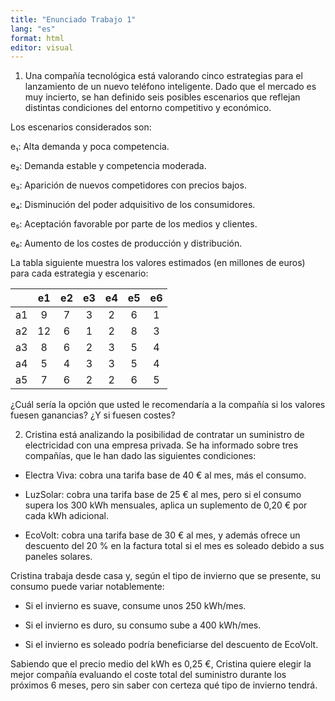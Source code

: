 ```yaml
---
title: "Enunciado Trabajo 1"
lang: "es"
format: html
editor: visual
---
```


1. Una compañía tecnológica está valorando cinco estrategias para el lanzamiento de un nuevo teléfono inteligente. Dado que el mercado es muy incierto, se han definido seis posibles escenarios que reflejan distintas condiciones del entorno competitivo y económico.

Los escenarios considerados son:

e₁: Alta demanda y poca competencia.

e₂: Demanda estable y competencia moderada.

e₃: Aparición de nuevos competidores con precios bajos.

e₄: Disminución del poder adquisitivo de los consumidores.

e₅: Aceptación favorable por parte de los medios y clientes.

e₆: Aumento de los costes de producción y distribución.

La tabla siguiente muestra los valores estimados (en millones de euros) para cada estrategia y escenario:

|     | e1  | e2  | e3  | e4  | e5  | e6  |
|:---:|:---:|:---:|:---:|:---:|:---:|:---:|
| a1  |  9  |  7  |  3  |  2  |  6  |  1  |
| a2  | 12  |  6  |  1  |  2  |  8  |  3  |
| a3  |  8  |  6  |  2  |  3  |  5  |  4  |
| a4  |  5  |  4  |  3  |  3  |  5  |  4  |
| a5  |  7  |  6  |  2  |  2  |  6  |  5  |

¿Cuál sería la opción que usted le recomendaría a la compañía si los valores fuesen ganancias? ¿Y si fuesen costes?

2. Cristina está analizando la posibilidad de contratar un suministro de electricidad con una empresa privada. Se ha informado sobre tres compañías, que le han dado las siguientes condiciones:

-   Electra Viva: cobra una tarifa base de 40 € al mes, más el consumo.

-   LuzSolar: cobra una tarifa base de 25 € al mes, pero si el consumo supera los 300 kWh mensuales, aplica un suplemento de 0,20 € por cada kWh adicional.

-   EcoVolt: cobra una tarifa base de 30 € al mes, y además ofrece un descuento del 20 % en la factura total si el mes es soleado debido a sus paneles solares.

Cristina trabaja desde casa y, según el tipo de invierno que se presente, su consumo puede variar notablemente:

-   Si el invierno es suave, consume unos 250 kWh/mes.

-   Si el invierno es duro, su consumo sube a 400 kWh/mes.

-   Si el invierno es soleado podría beneficiarse del descuento de EcoVolt.

Sabiendo que el precio medio del kWh es 0,25 €, Cristina quiere elegir la mejor compañía evaluando el coste total del suministro durante los próximos 6 meses, pero sin saber con certeza qué tipo de invierno tendrá.
